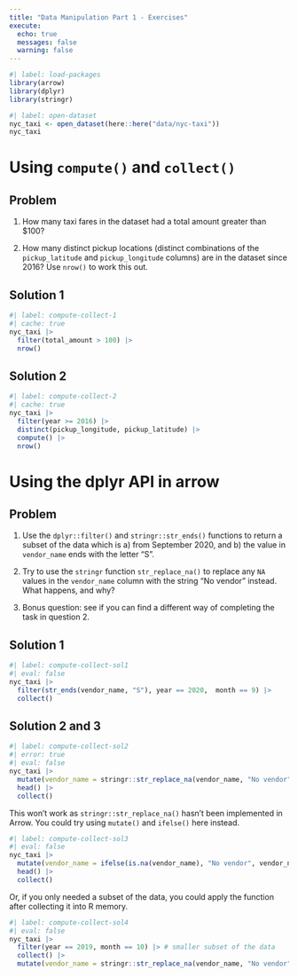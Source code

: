 ```yaml
---
title: "Data Manipulation Part 1 - Exercises"
execute:
  echo: true
  messages: false
  warning: false
---
```


```r
#| label: load-packages
library(arrow)
library(dplyr)
library(stringr)
```

```r
#| label: open-dataset
nyc_taxi <- open_dataset(here::here("data/nyc-taxi"))
nyc_taxi
```

::: {#exercise-compute-collect .callout-tip}
# Using `compute()` and `collect()`

::: panel-tabset
## Problem

1.  How many taxi fares in the dataset had a total amount greater than \$100?

2.  How many distinct pickup locations (distinct combinations of the `pickup_latitude` and `pickup_longitude` columns) are in the dataset since 2016? Use `nrow()` to work this out.

## Solution 1

```r
#| label: compute-collect-1
#| cache: true
nyc_taxi |>
  filter(total_amount > 100) |>
  nrow()
```

## Solution 2

```r
#| label: compute-collect-2
#| cache: true
nyc_taxi |>
  filter(year >= 2016) |>
  distinct(pickup_longitude, pickup_latitude) |>
  compute() |>
  nrow()
```
:::
:::

::: {#exercise-dplyr-api .callout-tip}
# Using the dplyr API in arrow

::: panel-tabset
## Problem

1.  Use the `dplyr::filter()` and `stringr::str_ends()` functions to return a subset of the data which is a) from September 2020, and b) the value in `vendor_name` ends with the letter "S".

2.  Try to use the `stringr` function `str_replace_na()` to replace any `NA` values in the `vendor_name` column with the string "No vendor" instead. What happens, and why?

3.  Bonus question: see if you can find a different way of completing the task in question 2.

## Solution 1

```r
#| label: compute-collect-sol1
#| eval: false
nyc_taxi |>
  filter(str_ends(vendor_name, "S"), year == 2020,  month == 9) |>
  collect()
```

## Solution 2 and 3

```r
#| label: compute-collect-sol2
#| error: true
#| eval: false
nyc_taxi |>
  mutate(vendor_name = stringr::str_replace_na(vendor_name, "No vendor")) |>
  head() |>
  collect()
```

This won't work as `stringr::str_replace_na()` hasn't been implemented in Arrow. You could try using `mutate()` and `ifelse()` here instead.

```r
#| label: compute-collect-sol3
#| eval: false
nyc_taxi |>
  mutate(vendor_name = ifelse(is.na(vendor_name), "No vendor", vendor_name)) |>
  head() |>
  collect()
```

Or, if you only needed a subset of the data, you could apply the function after collecting it into R memory.

```r
#| label: compute-collect-sol4
#| eval: false
nyc_taxi |>
  filter(year == 2019, month == 10) |> # smaller subset of the data
  collect() |>
  mutate(vendor_name = stringr::str_replace_na(vendor_name, "No vendor"))
```


:::
:::
